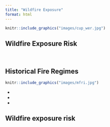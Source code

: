```yaml
---
title: "Wildfire Exposure"
format: html
---
```




```r

knitr::include_graphics("images/cup_wer.jpg")

```

## Wildfire Exposure Risk





<br>

## Historical Fire Regimes

```r

knitr::include_graphics("images/mfri.jpg")

```




*
*
*


## Wildfire exposure risk